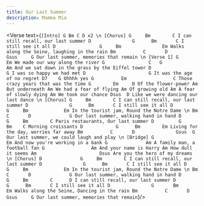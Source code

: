 ```yaml
---
title: Our Last Summer
description: Mamma Mia
---
```



<Verse text={`
[Intro]
G Bm C D x2
 \n
[Chorus]
               G     Bm        C
I can still recall, our last summer
D               G      Bm       C
I still see it all
D                G     Bm               Em
Walks along the Seine, laughing in the rain
Bm          C       D           Gsus     G
Our last summer, memories that remain
 \n
[Verse 1]
G                           Em
We made our way along the river
        G                C   G               Am
And we sat down in the grass by the Eiffel tower
D                      G
I was so happy we had met
D                       G
It was the age of no regret
 D7    G
Ohhhh yes
  G          Em                 C
Those crazy years that was the time
G        Em     D
Of the flower-power
Am
But underneath
Am
We had a fear of flying
Am
Of growing old
Am
A fear of slowly dying
Am
We took our chance
                               Dsus  D
Like we were dancing our last dance
 \n
[Chorus]
               G     Bm        C
I can still recall, our last summer
D               G      Bm       C
I still see it all
 D              G     Bm             Em
In the tourist jam, Round the Notre Dame
 \n
Bm          C       D              G
Our last summer, walking hand in hand
  D           G     Bm        C
Paris restaurants, Our last summer
   D         G        Bm    C
Morning croissants
   D            G      Bm        Em
Living for the day, worries far away
Bm          C       D               Gsus  G
Our last summer, we could laugh and play
 \n
[Bridge]
G                            Em
And now you're working in a bank
          G              Am
A family man, a football fan
G                 Am
And your name is Harry
Am
How dull it seems
Am                       Dsus
Are you the hero of my dreams
 \n
[Chorus]
D              G     Bm        C
I can still recall, our last summer
D               G      Bm       C
I still see it all
 D              G     Bm             Em
In the tourist jam, Round the Notre Dame
 \n
Bm          C       D              G
Our last summer, walking hand in hand
D              G     Bm        C      D
I can still recall, our last summer
D               G      Bm       C
I still see it all
  D               G       Bm           Em
Walks along the Seine, Dancing in the rain
Bm          C       D           Gsus     G
Our last summer, memories that remain
`}/>
